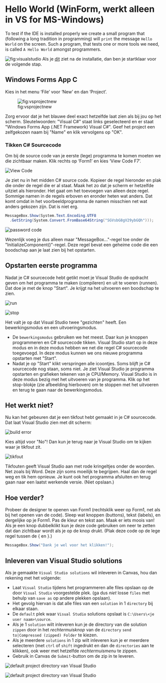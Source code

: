# Hello World (WinForm, werkt alleen in VS for MS-Windows)

To test if the IDE is installed properly we create a small program that (following a long tradition in programming) will `print` the message `Hello World` on the screen. Such a program, that tests one or more tools we need, is called `A Hello World` amongst programmers. 

![fig:visualstudio](figures/VS080-done.png "Dit is Visual Studio")
Als je
[dit]()
ziet na de installatie, dan ben je startklaar voor de volgende stap.

## Windows Forms App C#

Kies in het menu 'File' voor 'New' en dan 'Project'.

![fig:vsprojectnew](figures/VS090-newproject.png "Dit is Visual Studio")


Zorg ervoor dat je het blauwe deel exact hetzelfde laat zien als bij jou op het scherm.
Sleutelwoorden: &quot;Visual C#&quot; staat links geselecteerd en er staat
&quot;Windows Forms App (.NET Framework) Visual C#&quot;.
Geef het project een zelfgekozen naam bij &quot;Name&quot; en klik vervolgens op &quot;OK&quot;.

### Tikken C# Sourcecode

Om bij de source code van je eerste (lege) programma te komen
moeten we die zichtbaar maken. Klik rechts op 'Form1' en kies 'View Code F7'.

![](figures/viewcode.png "View Code")

Je ziet nu in het midden C# source code.
Kopieer de regel hieronder en plak die onder de regel die er al staat.
Maak het zo dat je scherm er hetzelfde uitziet als hieronder.
Het gaat om het toevoegen van alleen deze regel.
Sommige namen in de regels erboven en eronder heten wat anders.
Dat komt omdat in het voorbeeldprogramma de namen
misschien net wat anders gekozen zijn. Dat is niet erg.

```cs
MessageBox.Show(System.Text.Encoding.UTF8
  .GetString(System.Convert.FromBase64String("SGVsbG8gV29ybGQh")));
```

![](figures/vspasswordcodehello.png "password code")

Wezenlijk voeg je dus alleen maar &quot;MessageBox...&quot;-regel toe onder de &quot;InitializeComponent()&quot;-regel.
Deze regel bevat een geheime code die een boodschap aan je laat zien bij het opstarten.

## Opstarten eerste programma

Nadat je C# sourcecode hebt getikt moet je Visual Studio de opdracht geven
om het programma te maken (compileren) en uit te voeren (runnen).
Dat doe je met de knop &quot;Start&quot;. Je krijgt na het uitvoeren een boodschap te zien.



![](figures/runstop_run.png "run")

![](figures/runstop_stop.png "stop")

Het valt je op dat Visual Studio twee &quot;gezichten&quot; heeft.
Een bewerkingsmodus en een uitvoeringsmodus.

- De `bewerkingsmodus` gebruiken we het meest. Daar kun je knoppen programmeren en C# sourcecode tikken. Visual Studio start op in deze modus en in deze modus hebben we net die regel C# sourcecode toegevoegd. In deze modus kunnen we ons nieuwe programma opstarten met &quot;Start&quot;.
- Nadat je op &quot;Start&quot; klikt verspringen alle icoontjes. Soms blijft je C# sourcecode nog staan, soms niet. Je ziet Visual Studio je programma opstarten en grafieken tekenen van je CPU/Memory. Visual Studio is in deze modus bezig met het uitvoeren van je programma. Klik op het stop-blokje (zie afbeelding hierboven) om te stoppen met het uitvoeren en terug te gaan naar de bewerkingsmodus.

## Het werkt niet?

Nu kan het gebeuren dat je een tikfout hebt gemaakt in je C# sourcecode. Dat laat Visual Studio zien met dit scherm:

![](figures/vsbuilderror.png "build error")  

Kies altijd voor &quot;No&quot;! Dan kun je terug naar je Visual Studio om te kijken waar je tikfout zit.

![](figures/vstikfout.png "tikfout")

Tikfouten geeft Visual Studio aan met rode kringeltjes onder de woorden.
Net zoals bij Word. Deze zijn soms moeilijk te begrijpen.
Haal dan de regel weg en tik hem opnieuw.
Je kunt ook het programma afsluiten en terug gaan
naar een laatst werkende versie. (Niet opslaan.)

## Hoe verder?

Probeer de designer te openen van Form1 (rechtsklik weer op Form1,
net als bij het openen van de code).
Sleep wat knoppen (buttons), tekst (labels), en dergelijke op je Form1.
Pas de kleur en tekst aan. Maak er iets moois van!
Als je een knop dubbelklikt kun je deze code gebruiken om neer te zetten
dat dan zichtbaar wordt als je op de knop drukt.
(Plak deze code op de lege regel tussen de { en }.)

```cs
MessageBox.Show("Dank je wel voor het klikken!");
```

## Inleveren van Visual Studio solutions

Als je gemaakte `Visual Studio solutions` wil inleveren in Canvas,
hou dan rekening met het volgende:

- Laat `Visual Studio`  tijdens het programmeren alle files opslaan op de door `Visual Studio` voorgestelde plek. (ga dus *niet* losse `files` met behulp van `save as` op andere plekken opslaan).
- Het gevolg hiervan is dat alle files van een `solution` in 1 `directory` bij elkaar staan.
- De `default` plek waar `Visual Studio` solutions opslaat is `C:\Users\<je user naam>\source`.
- Als je 1 `solution` wilt inleveren kun je de directory van die solution `zippen` door in het *rechtermuisknop* van de `directory`  `send to|Compressed (zipped) Folder` te kiezen.
- Als je meerdere `solutions` in 1 zip wilt inleveren kun je er meerdere selecteren (met `ctrl` of `shift` ingedrukt en dan de `directories` aan te klikken), ook weer met hetzelfde *rechtermuismenu* te zippen.
- Gebruik in Canvas de `Submit`-button om de zip in te leveren.

![](figures/defaultDirectoryVS.png "default project directory van Visual Studio")



![](figures/contextmenuzip.png "default project directory van Visual Studio")

